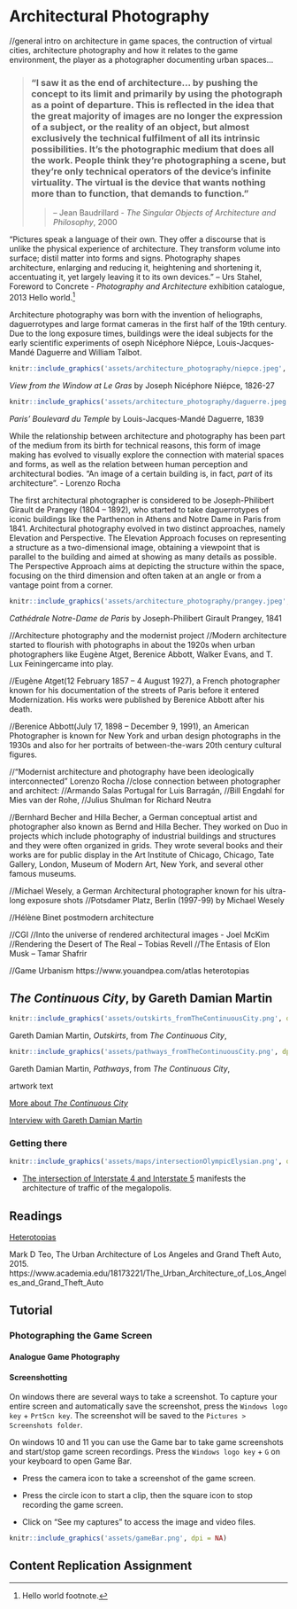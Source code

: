 # Architectural Photography

//general intro on architecture in game spaces, the contruction of virtual cities, architecture photography and how it relates to the game environment, the player as a photographer documenting urban spaces...

> ### “I saw it as the end of architecture... by pushing the concept to its limit and primarily by using the photograph as a point of departure. This is reflected in the idea that the great majority of images are no longer the expression of a subject, or the reality of an object, but almost exclusively the technical fulfilment of all its intrinsic possibilities. It’s the photographic medium that does all the work. People think they’re photographing a scene, but they’re only technical operators of the device’s infinite virtuality. The virtual is the device that wants nothing more than to function, that demands to function.”
> > – Jean Baudrillard - _The Singular Objects of Architecture and Philosophy_, 2000


"Pictures speak a language of their own. They offer a discourse that is unlike the physical experience of architecture. They transform volume into surface; distil matter into forms and signs. Photography shapes architecture, enlarging and reducing it, heightening and shortening it, accentuating it, yet largely leaving it to its own devices."
– Urs Stahel, Foreword to Concrete - _Photography and Architecture_ exhibition catalogue, 2013 
Hello world.^[Hello world footnote.]

Architecture photography was born with the invention of heliographs, daguerrotypes and large format cameras in the first half of the 19th century. Due to the long exposure times, buildings were the ideal subjects for the early scientific experiments of oseph Nicéphore Niépce, Louis-Jacques-Mandé Daguerre and William Talbot. 

```r
knitr::include_graphics('assets/architecture_photography/niepce.jpeg', dpi = NA)
```
_View from the Window at Le Gras_ by Joseph Nicéphore Niépce, 1826-27 


```r
knitr::include_graphics('assets/architecture_photography/daguerre.jpeg', dpi = NA)
```
_Paris’ Boulevard du Temple_ by Louis-Jacques-Mandé Daguerre, 1839


While the relationship between architecture and photography has been part of the medium from its birth for technical reasons, this form of image making has evolved to visually explore the connection with material spaces and forms, as well as the relation between human perception and architectural bodies. "An image of a certain building is, in fact, _part_ of its architecture". - Lorenzo Rocha

The first architectural photographer is considered to be Joseph-Philibert Girault de Prangey (1804 – 1892), who started to take daguerrotypes of iconic buildings like the Parthenon in Athens and Notre Dame in Paris from 1841. Architectural photography evolved in two distinct approaches, namely Elevation and Perspective. The Elevation Approach focuses on representing a structure as a two-dimensional image, obtaining a viewpoint that is parallel to the building and aimed at showing as many details as possible. The Perspective Approach aims at depicting the structure within the space, focusing on the third dimension and often taken at an angle or from a vantage point from a corner.


```r
knitr::include_graphics('assets/architecture_photography/prangey.jpeg', dpi = NA)
```
_Cathédrale Notre-Dame de Paris_ by Joseph-Philibert Girault Prangey, 1841

//Architecture photography and the modernist project
//Modern architecture started to flourish with photographs in about the 1920s when urban photographers like Eugène Atget, Berenice Abbott, Walker Evans, and T. Lux Feiningercame into play. 

//Eugène Atget(12 February 1857 – 4 August 1927), a French photographer known for his documentation of the streets of Paris before it entered Modernization. His works were published by Berenice Abbott after his death. 

//Berenice Abbott(July 17, 1898 – December 9, 1991), an American Photographer is known for New York and urban design photographs in the 1930s and also for her portraits of between-the-wars 20th century cultural figures. 

//"Modernist architecture and photography have been ideologically interconnected" Lorenzo Rocha
//close connection between photographer and architect:
//Armando Salas Portugal for Luis Barragán, 
//Bill Engdahl for Mies van der Rohe, 
//Julius Shulman for Richard Neutra


//Bernhard Becher and Hilla Becher, a German conceptual artist and photographer also known as Bernd and Hilla Becher. They worked on Duo in projects which include photography of industrial buildings and structures and they were often organized in grids. They wrote several books and their works are for public display in the Art Institute of Chicago, Chicago, Tate Gallery, London, Museum of Modern Art, New York, and several other famous museums.

//Michael Wesely, a German Architectural photographer known for his ultra-long exposure shots //Potsdamer Platz, Berlin (1997-99) by Michael Wesely 

//Hélène Binet postmodern architecture


//CGI
//Into the universe of rendered architectural images - Joel McKim
//Rendering the Desert of The Real – Tobias Revell
//The Entasis of Elon Musk – Tamar Shafrir

//Game Urbanism
https://www.youandpea.com/atlas
heterotopias


## _The Continuous City_, by Gareth Damian Martin {-}

```r
knitr::include_graphics('assets/outskirts_fromTheContinuousCity.png', dpi = NA)
```
Gareth Damian Martin, _Outskirts_, from _The Continuous City_, 

```r
knitr::include_graphics('assets/pathways_fromTheContinuousCity.png', dpi = NA)
```
Gareth Damian Martin, _Pathways_, from _The Continuous City_, 


artwork text

[More about _The Continuous City_](https://socks-studio.com/2019/10/13/gareth-damian-martin-postcards-from-the-continuous-city-2018/)

[Interview with Gareth Damian Martin](https://www.gamescenes.org/2018/04/interview-gareth-damian-martin-the-aesthetics-of-analogue-game-photography.html)


### Getting there {-}

```r
knitr::include_graphics('assets/maps/intersectionOlympicElysian.png', dpi = NA)
```
+ [The intersection of Interstate 4 and Interstate 5](https://grandtheftdata.com/landmarks/#951.507,-1144.265,4,atlas,name=trainyard_warehouse,Trainyard_Warehouse,_East_Los_Santos) manifests the architecture of traffic of the megalopolis.


## Readings {-}

[Heterotopias](https://www.heterotopiaszine.com/)

Mark D Teo, The Urban Architecture of Los Angeles and Grand Theft Auto, 2015. https://www.academia.edu/18173221/The_Urban_Architecture_of_Los_Angeles_and_Grand_Theft_Auto


## Tutorial {-}

### Photographing the Game Screen {-}

#### Analogue Game Photography {-}

#### Screenshotting {-}

On windows there are several ways to take a screenshot. To capture your entire screen and automatically save the screenshot, press the ```Windows logo key``` + ```PrtScn key```. The screenshot will be saved to the ```Pictures > Screenshots folder```.


On windows 10 and 11 you can use the Game bar to take game screenshots and start/stop game screen recordings. Press the ```Windows logo key```  + ```G``` on your keyboard to open Game Bar.

+ Press the camera icon to take a screenshot of the game screen.

+ Press the circle icon to start a clip, then the square icon to stop recording the game screen.

+ Click on "See my captures" to access the image and video files.

```r
knitr::include_graphics('assets/gameBar.png', dpi = NA)
```


## Content Replication Assignment {-}


